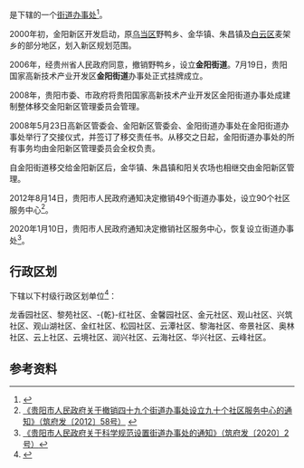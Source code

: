 {{中国乡级行政区|52/01/15/007/000}}

'''{{PAGENAMEBASE}}'''是{{PRC admin/fullname|52/01/15/007/000|3}}下辖的一个[[街道办事处|街道办事处]]<ref>{{PRC admin/ref sgc|{{PRC admin/parent|52/01/15/007/000}}}}</ref>。

2000年初，金阳新区开发启动，原[[乌当区|乌当区]]野鸭乡、金华镇、朱昌镇及[[白云区_(贵阳市)|白云区]]麦架乡的部分地区，划入新区规划范围。

2006年，经贵州省人民政府同意，撤销野鸭乡，设立'''金阳街道'''。7月19日，贵阳国家高新技术产业开发区'''金阳街道'''办事处正式挂牌成立。

2008年，贵阳市委、市政府将贵阳国家高新技术产业开发区金阳街道办事处成建制整体移交金阳新区管理委员会管理。

2008年5月23日高新区管委会、金阳新区管委会、金阳街道办事处在金阳街道办事处举行了交接仪式，并签订了移交责任书。从移交之日起，金阳街道办事处的所有事务均由金阳新区管理委员会全权负责。

自金阳街道移交给金阳新区后，金华镇、朱昌镇和阳关农场也相继交由金阳新区管理。

2012年8月14日，贵阳市人民政府通知决定撤销49个街道办事处，设立90个社区服务中心<ref>[http://www.gygov.gov.cn/art/2012/8/14/art_18583_411039.html 《贵阳市人民政府关于撤销四十九个街道办事处设立九十个社区服务中心的通知》（筑府发〔2012〕58号）] {{webarchive|url=https://web.archive.org/web/20170907041232/http://www.gygov.gov.cn/art/2012/8/14/art_18583_411039.html |date=2017-09-07 }}</ref>。

2020年1月10日，贵阳市人民政府通知决定撤销社区服务中心，恢复设立街道办事处<ref>[http://www.guiyang.gov.cn/zwgk/zfxxgks/fdzdgknr/lzyj/gfxwj/szfgfxwj/qff/202002/t20200214_48947940.html 《贵阳市人民政府关于科学规范设置街道办事处的通知》（筑府发〔2020〕2号）]</ref>。

== 行政区划 ==
{{PAGENAMEBASE}}下辖以下村级行政区划单位<ref>{{PRC admin/ref sgc|52/01/15/007/000}}</ref>：

龙香园社区、黎苑社区、-{乾}-红社区、金馨园社区、金元社区、观山社区、兴筑社区、观山湖社区、金红社区、松园社区、云潭社区、黎海社区、帝景社区、奥林社区、云上社区、云境社区、润兴社区、云海社区、华兴社区、云峰社区。

== 参考资料 ==
{{reflist}}

{{贵州行政区划小作品}}
{{PRC admin/navcat|52/01/15/007/000}}